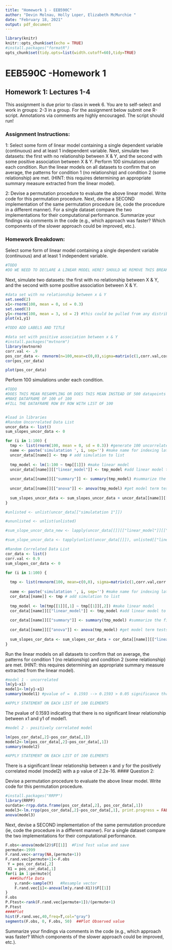 ```yaml
---
title: "Homework 1 - EEB590C"
author: "Devin Molnau, Holly Loper, Elizabeth McMurchie "
date: "February 18, 2021"
output: pdf_document
---
```


```r
library(knitr)
knitr::opts_chunk$set(echo = TRUE)
#install.packages("formatR")
opts_chunk$set(tidy.opts=list(width.cutoff=60),tidy=TRUE)
```

# EEB590C -Homework 1
## Homework 1: Lectures 1-4
This assignment is due prior to class in week 6. You are to self-select and work in groups: 2-3 in a group. For the assignment below submit one R-script. Annotations via comments are highly encouraged. The script should run!

### Assignment Instructions:

1: Select some form of linear model containing a single dependent variable (continuous) and at least 1 independent variable. Next, simulate two datasets: the first with no relationship between X & Y, and the second with some positive association between X & Y. Perform 100 simulations under each condition. Run the linear models on all datasets to confirm that on average, the patterns for condition 1 (no relationship) and condition 2 (some relationship) are met. (HINT: this requires determining an appropriate summary measure extracted from the linear model).

2: Devise a permutation procedure to evaluate the above linear model. Write code for this permutation procedure. Next, devise a SECOND implementation of the same permutation procedure (ie, code the procedure in a different manner). For a single dataset compare the two implementations for their computational performance. Summarize your findings via comments in the code (e.g., which approach was faster? Which components of the slower approach could be improved, etc.).

### Homework Breakdown:

Select some form of linear model containing a single dependent variable (continuous) and at least 1 independent variable. 


```r
#TODO
#DO WE NEED TO DECLARE A LINEAR MODEL HERE? SHOULD WE REMOVE THIS BREAK? wHAT IS CONSIDERED A LINEAR MODEL? 
```


Next, simulate two datasets: the first with no relationship between X & Y, and the second with some positive association between X & Y.
```r

#data set with no relationship between x & Y
set.seed(2) 
x1<-rnorm(100, mean = 0, sd = 0.3)
set.seed(3)
y1<-rnorm(100, mean = 3, sd = 2) #this could be pulled from any distribution (ie poisson, uniform...)
plot(x1,y1)

#TODO ADD LABELS AND TITLE
```

```r
#data set with positive association between x & Y
#install.packages("mvtnorm")
library(mvtnorm) 
corr.val <- .9
pos_cor_data <- rmvnorm(n=100,mean=c(0,0),sigma=matrix(c(1,corr.val,corr.val,1),2,2)) 
cor(pos_cor_data)

plot(pos_cor_data)
```

Perform 100 simulations under each condition.
```r
#TODO
#DOES THIS MEAN RESAMPLING OR DOES THIS MEAN INSTEAD OF 500 datapoints in each, there should be only 100?
#MAKE DATAFRAME OF 100 of 100
#FILL THE DATAFRAME ROW BY ROW WITH LIST OF 100


#load in libraries
#Random Uncorrelated Data List
uncor_data <- list()
sum_slopes_uncor_data <- 0

for (i in 1:100) {
  tmp <- list(rnorm(100, mean = 0, sd = 0.3)) #generate 100 uncorrelated points
  name <- paste('simulatation ', i, sep='') #make name for indexing later
  uncor_data[[name]] <- tmp # add simulation to list
  
  tmp_model <- lm(1:100 ~ tmp[[1]]) #make linear model 
  uncor_data[[name]][["linear_model"]] <- tmp_model #add linear model to list 
  
  uncor_data[[name]][["summary"]] <- summary(tmp_model) #summarize the fit of the linear model
  
  uncor_data[[name]][["anova"]] <- anova(tmp_model) #get model term tests
  
  sum_slopes_uncor_data <- sum_slopes_uncor_data + uncor_data[[name]][["linear_model"]][["coefficients"]][["tmp[[1]]"]]
}

#unlisted <- unlist(uncor_data[["simulatation 1"]])

#ununlisted <- unlist(unlisted)

#sum_slope_uncor_data_new <- lapply(uncor_data[[]][["linear_model"]][["coefficients"]][["tmp[[1]]"]], FUN = sum)

#sum_slope_uncor_data <- tapply(unlist(uncor_data[[]]), unlisted[["linear_model.coefficients.tmp[[1]]"]], lengths(uncor_data[[]])), FUN = sum)

#Random Correlated Data List
cor_data <- list()
corr.val <- 0.9
sum_slopes_cor_data <- 0

for (i in 1:100) {
  
  tmp <- list(rmvnorm(100, mean=c(0,0), sigma=matrix(c(1,corr.val,corr.val,1), 2, 2)))#generate 100 correlated points
  
  name <- paste('simulatation ', i, sep='') #make name for indexing later
  cor_data[[name]] <- tmp # add simulation to list
  
  tmp_model <- lm(tmp[[1]][,1] ~ tmp[[1]][,2]) #make linear model 
  cor_data[[name]][["linear_model"]] <- tmp_model #add linear model to list 
  
  cor_data[[name]][["summary"]] <- summary(tmp_model) #summarize the fit of the linear model
  
  cor_data[[name]][["anova"]] <- anova(tmp_model) #get model term tests
  
  sum_slopes_cor_data <- sum_slopes_cor_data + cor_data[[name]][["linear_model"]][["coefficients"]][["tmp[[1]][, 2]"]]
}


```

Run the linear models on all datasets to confirm that on average, the patterns for condition 1 (no relationship) and condition 2 (some relationship) are met. (HINT: this requires determining an appropriate summary measure extracted from the linear model).
```r
#model 1 - uncorrelated
lm(y1~x1)
model1<-lm(y1~x1)
summary(model1)	#pvalue of =  0.1593 --> 0.1593 > 0.05 significance threshold

#APPLY STATEMENT ON EACH LIST Of 100 ELEMENTS
```
 The pvalue of 0.1593 indicating that there is no significant linear relationship between x1 and y1 of model1. 

```r
#model 2 - positively correlated model

lm(pos_cor_data[,2]~pos_cor_data[,1])
model2<-lm(pos_cor_data[,2]~pos_cor_data[,1])
summary(model2)	

#APPLY STATEMENT ON EACH LIST Of 100 ELEMENTS
```
There is a significant linear relationship between x and y for the positively correlated model (model2) with a p value of 2.2e-16.
#### Question 2: 

 Devise a permutation procedure to evaluate the above linear model. Write code for this permutation procedure.
```r
#install.packages("RRPP")
library(RRPP)
ourdata<-rrpp.data.frame(pos_cor_data[,2], pos_cor_data[,1])
model3<-lm.rrpp(pos_cor_data[,2]~pos_cor_data[,1], print.progress = FALSE, data = ourdata)
anova(model3)

```

 Next, devise a SECOND implementation of the same permutation procedure (ie, code the procedure in a different manner). For a single dataset compare the two implementations for their computational performance.

```r
F.obs<-anova(model2)$F[[1]]  #Find Test value and save
permute<-1999
F.rand.vec<-array(NA,(permute+1))
F.rand.vec[permute+1]<-F.obs
 Y = pos_cor_data[,2]
 X1 = pos_cor_data[,1]
for(i in 1:permute){
  ###Shuffle Data
	y.rand<-sample(Y)	#Resample vector 
	F.rand.vec[i]<-anova(lm(y.rand~X1))$F[[1]]  
}  
F.obs
P.Ftest<-rank(F.rand.vec[permute+1])/(permute+1)
P.Ftest
####Plot
hist(F.rand.vec,40,freq=T,col="gray")
segments(F.obs, 0, F.obs, 50)  ##Plot Observed value
```

 
Summarize your findings via comments in the code (e.g., which approach was faster? Which components of the slower approach could be improved, etc.).